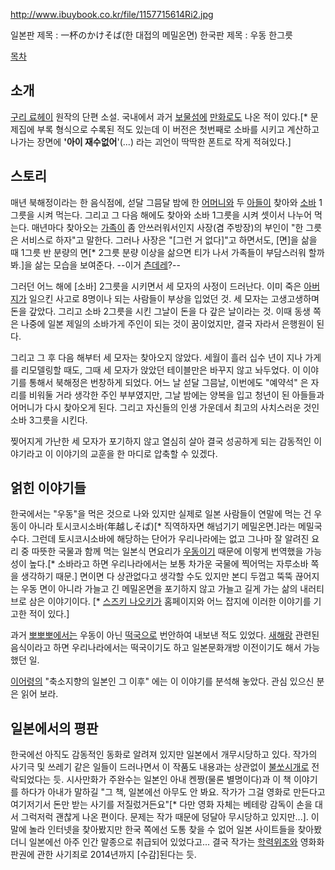http://www.ibuybook.co.kr/file/1157715614Ri2.jpg

일본판 제목 : 一杯のかけそば(한 대접의 메밀온면)
한국판 제목 : 우동 한그릇

[[목차]]

== 소개 ==
[[구리 료헤이]] 원작의 단편 소설. 국내에서 과거 [[보물섬]]에 [[만화]]로도 나온 적이 있다.[* 문제집에 부록 형식으로 수록된 적도 있는데 이 버전은 첫번째로 소바를 시키고 계산하고 나가는 장면에 ''''아이 재수없어''''(...) 라는 괴언이 딱딱한 폰트로 작게 적혀있다.]

== 스토리 ==
매년 북해정이라는 한 음식점에, 섣달 그믐달 밤에 한 [[어머니]]와 두 [[아들]]이 찾아와 [[소바]] 1그릇을 시켜 먹는다. 그리고 그 다음 해에도 찾아와 소바 1그릇을 시켜 셋이서 나누어 먹는다. 매년마다 찾아오는 [[가족]]이 좀 안쓰러워서인지 사장(겸 주방장)의 부인이 "한 그릇은 서비스로 하자"고 말한다. 그러나 사장은 "[그런 거 없다]"고 하면서도, [면]을 삶을 때 1그릇 반 분량의 면[* 2그릇 분량 이상을 삶으면 티가 나서 가족들이 부담스러워 할까봐.]을 삶는 모습을 보여준다. --이거 [[츤데레]]?--

그러던 어느 해에 [소바] 2그릇을 시키면서 세 모자의 사정이 드러난다. 이미 죽은 [[아버지]]가 일으킨 사고로 8명이나 되는 사람들이 부상을 입었던 것. 세 모자는 고생고생하며 돈을 갚았다. 그리고 소바 2그릇을 시킨 그날이 돈을 다 갚은 날이라는 것. 이때 동생 쪽은 나중에 일본 제일의 소바가게 주인이 되는 것이 꿈이었지만, 결국 자라서 은행원이 된다.

그리고 그 후 다음 해부터 세 모자는 찾아오지 않았다. 세월이 흘러 십수 년이 지나 가게를 리모델링할 때도, 그때 세 모자가 앉았던 테이블만은 바꾸지 않고 놔두었다. 이 이야기를 통해서 북해정은 번창하게 되었다. 어느 날 섣달 그믐날, 이번에도 "예약석" 은 자리를 비워둘 거라 생각한 주인 부부였지만, 그날 밤에는 양복을 입고 청년이 된 아들들과 어머니가 다시 찾아오게 된다. 그리고 자신들의 인생 가운데서 최고의 사치스러운 것인 소바 3그릇을 시킨다.

찢어지게 가난한 세 모자가 포기하지 않고 열심히 살아 결국 성공하게 되는 감동적인 이야기라고 이 이야기의 교훈을 한 마디로 압축할 수 있겠다.
== 얽힌 이야기들 ==
한국에서는 "우동"을 먹은 것으로 나와 있지만 실제로 일본 사람들이 연말에 먹는 건 우동이 아니라 토시코시소바(年越しそば)[* 직역하자면 해넘기기 메밀온면.]라는 메밀국수다. 그런데 토시코시소바에 해당하는 단어가 우리나라에는 없고 그나마 잘 알려진 요리 중 따뜻한 국물과 함께 먹는 일본식 면요리가 [[우동]]이기 때문에 이렇게 번역했을 가능성이 높다.[* 소바라고 하면 우리나라에서는 보통 차가운 국물에 찍어먹는 자루소바 쪽을 생각하기 때문.] 면이면 다 상관없다고 생각할 수도 있지만 본디 두껍고 뚝뚝 끊어지는 우동 면이 아니라 가늘고 긴 메밀온면을 포기하지 않고 가늘고 길게 가는 삶의 내러티브로 삼은 이야기이다. [* [[스즈키 나오키]]가 홈페이지와 어느 잡지에 이러한 이야기를 기고한 적이 있다.] 

과거 [[뽀뽀뽀]]에서는 우동이 아닌 [[떡국]]으로 번안하여 내보낸 적도 있었다. [[새해]]랑 관련된 음식이라고 하면 우리나라에서는 떡국이기도 하고 일본문화개방 이전이기도 해서 가능했던 일.

[[이어령]]의 "축소지향의 일본인 그 이후" 에는 이 이야기를 분석해 놓았다. 관심 있으신 분은 읽어 보라.

== 일본에서의 평판 ==
한국에선 아직도 감동적인 동화로 알려져 있지만 일본에서 개무시당하고 있다. 작가의 사기극 및 쓰레기 같은 일들이 드러나면서 이 작품도 내용과는 상관없이 [[불쏘시개]]로 전락되었다는 듯. 시사만화가 주완수는 일본인 아내 켄짱(물론 별명이다)과 이 책 이야기를 하다가 아내가 말하길 "그 책, 일본에선 아무도 안 봐요. 작가가 그걸 영화로 만든다고 여기저기서 돈만 받는 사기를 저질렀거든요"[* 다만 영화 자체는 베테랑 감독이 손을 대서 그럭저럭 괜찮게 나온 편이다. 문제는 작가 때문에 덩달아 무시당하고 있지만...]. 이 말에 놀라 인터넷을 찾아봤지만 한국 쪽에선 도통 찾을 수 없어 일본 사이트들을 찾아봤더니 일본에선 아주 인간 말종으로 취급되어 있었다고... 결국 작가는 [[학력위조]]와 영화화 판권에 관한 사기죄로 2014년까지 [수감]된다는 듯.
